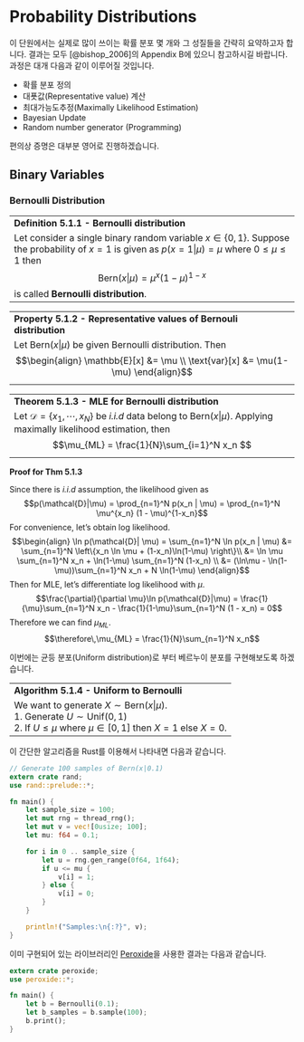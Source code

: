 # Probability Distributions {#dist}

이 단원에서는 실제로 많이 쓰이는 확률 분포 몇 개와 그 성질들을 간략히 요약하고자 합니다.
결과는 모두 [@bishop_2006]의 Appendix B에 있으니 참고하시길 바랍니다.
과정은 대개 다음과 같이 이루어질 것입니다.

* 확률 분포 정의
* 대푯값(Representative value) 계산
* 최대가능도추정(Maximally Likelihood Estimation)
* Bayesian Update
* Random number generator (Programming)

편의상 증명은 대부분 영어로 진행하겠습니다.

## Binary Variables

### Bernoulli Distribution

------------------------------------------------------------------------
**Definition 5.1.1 - Bernoulli distribution**

Let consider a single binary random variable $x\in\{0,1\}$.
Suppose the probability of $x=1$ is given as $p(x=1|\mu) = \mu$ where
$0\leq \mu \leq 1$ then
$$\text{Bern}(x|\mu) = \mu^x(1 - \mu)^{1-x}$$
is called **Bernoulli distribution**.
------------------------------------------------------------------------

------------------------------------------------------------------------
**Property 5.1.2 - Representative values of Bernouli distribution **

Let $\text{Bern}(x|\mu)$ be given Bernoulli distribution. Then
$$\begin{align}
    \mathbb{E}[x] &= \mu \\
    \text{var}[x] &= \mu(1-\mu)
\end{align}$$
------------------------------------------------------------------------

------------------------------------------------------------------------
**Theorem 5.1.3 - MLE for Bernoulli distribution **

Let $\mathcal{D} = \{x_1, \cdots, x_N\}$ be *i.i.d* data belong to
$\text{Bern}(x|\mu)$. Applying maximally likelihood estimation, then
$$\mu_{ML} = \frac{1}{N}\sum_{i=1}^N x_n $$
------------------------------------------------------------------------

**Proof for Thm 5.1.3**

Since there is *i.i.d* assumption, the likelihood given as
$$p(\mathcal{D}|\mu) = \prod_{n=1}^N p(x_n | \mu) = \prod_{n=1}^N \mu^{x_n} (1 - \mu)^{1-x_n}$$
For convenience, let's obtain log likelihood.
$$\begin{align}
    \ln p(\mathcal{D}| \mu) = \sum_{n=1}^N \ln p(x_n | \mu) &= \sum_{n=1}^N \left\{x_n \ln \mu + (1-x_n)\ln(1-\mu) \right\}\\
    &= \ln \mu \sum_{n=1}^N x_n + \ln(1-\mu) \sum_{n=1}^N (1-x_n) \\
    &= (\ln\mu - \ln(1-\mu))\sum_{n=1}^N x_n + N \ln(1-\mu)
\end{align}$$
Then for MLE, let's differentiate log likelihood with $\mu$.
$$\frac{\partial}{\partial \mu}\ln p(\mathcal{D}|\mu) = \frac{1}{\mu}\sum_{n=1}^N x_n - \frac{1}{1-\mu}\sum_{n=1}^N (1 - x_n) = 0$$
Therefore we can find $\mu_{ML}$.
$$\therefore\,\mu_{ML} = \frac{1}{N}\sum_{n=1}^N x_n$$

이번에는 균등 분포(Uniform distribution)로 부터 베르누이 분포를 구현해보도록 하겠습니다.

------------------------------------------------------------------------
**Algorithm 5.1.4 - Uniform to Bernoulli **

We want to generate $X \sim \text{Bern}(x | \mu)$. <br/>
1. Generate $U \sim \text{Unif}(0,1)$ <br/>
2. If $U \leq \mu$ where $\mu \in [0, 1]$ then $X = 1$ else $X = 0$.
------------------------------------------------------------------------

이 간단한 알고리즘을 Rust를 이용해서 나타내면 다음과 같습니다.

```rust
// Generate 100 samples of Bern(x|0.1)
extern crate rand;
use rand::prelude::*;

fn main() {
    let sample_size = 100;
    let mut rng = thread_rng();
    let mut v = vec![0usize; 100];
    let mu: f64 = 0.1;

    for i in 0 .. sample_size {
        let u = rng.gen_range(0f64, 1f64);
        if u <= mu {
            v[i] = 1;
        } else {
            v[i] = 0;
        }
    }

    println!("Samples:\n{:?}", v);
}
```

이미 구현되어 있는 라이브러리인 [Peroxide](https://crates.io/crates/peroxide)을 사용한 결과는 다음과 같습니다.

```rust
extern crate peroxide;
use peroxide::*;

fn main() {
    let b = Bernoulli(0.1);
    let b_samples = b.sample(100);
    b.print();
}
```